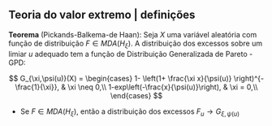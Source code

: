 ## Teoria do valor extremo | definições {.build}

**Teorema** (Pickands-Balkema-de Haan):
	Seja *X* uma variável aleatória com função de distribuição $F \in MDA(H_\xi)$. A distribuição dos excessos sobre um limiar *u* adequado tem a função de Distribuição Generalizada de Pareto - GPD:

$$
  G_{\xi,\psi(u)}(X) = 
  \begin{cases}
    1- \left(1+ \frac{\xi x}{\psi(u)} \right)^{-\frac{1}{\xi}}, & \xi \neq 0,\\
    1-exp\left(-\frac{x}{\psi(u)}\right), & \xi = 0,\\
  \end{cases}
$$

- Se $F \in MDA(H_\xi)$, então a distribuição dos excessos $F_u \rightarrow  G_{\xi,\psi(u)}$
